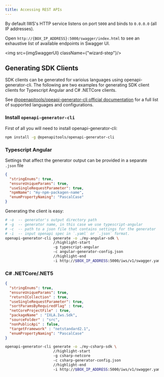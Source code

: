 ```yaml
---
title: Accessing REST APIs
---
```


[openapi]:https://openapi-generator.tech/docs/installation/

By default IWS's HTTP service listens on port `5000` and binds to `0.0.0.0` (all IP addresses).

Open `http://{BOX_IP_ADDRESS}:5000/swagger/index.html` to see an exhaustive list of available endpoints in Swagger UI.


<img src={imgSwaggerUI} className={"wizard-step"}/>

## Generating SDK Clients

SDK clients can be generated for varioius languages using openapi-generator-cli.
The following are two examples for generating SDK client clients for Typescript Angular and C# .NETCore clients.

See [@openapitools/opeapi-generator-cli official 
documentation][openapi] for a full list of supported languages and configurations. 

###  Install `openapi-generator-cli`

First of all you will need to install openapi-generator-cli: 

```bash
npm install -g @openapitools/openapi-generator-cli
```

### Typescript Angular

Settings that affect the generator output can be provided in a separate `.json` file

```json title="angular-generator-config.json"
{
  "stringEnums": true,
  "ensureUniqueParams": true,
  "useSingleRequestParameter": true,
  "npmName": "my-npm-packagen-name",
  "enumPropertyNaming": "PascalCase"
}
```

Generating the client is easy: 

```bash
# -o  -- generator's output directory path
# -g  -- generator name, in this case we use typescript-angular 
# -c  -- path to a json file that contains settings for the generator 
# -i  -- input openapi spec in `.yaml` or `.json` format. 
openapi-generator-cli generate -o ./my-angular-sdk \
                      //highlight-start
                      -g typescript-angular
                      -c angular-generator-config.json
                      //highlight-end
                      -i http://$BOX_IP_ADDRESS:5000/iws/v1/swagger.yaml \
```

### C# .NETCore/.NET5

```json title="csharp-generator-config.json"
{
  "stringEnums": true,
  "ensureUniqueParams": true,
  "returnICollection" : true,
  "useSingleRequestParameter": true,
  "sortParamsByRequiredFlag" : true,
  "netCoreProjectFile" : true,
  "packageName" : "IXLA.Iws.Sdk",
  "sourceFolder" : "src",
  "nonPublicApi" : false,
  "targetFramework" : "netstandard2.1",
  "enumPropertyNaming": "PascalCase"
}
```

```bash
openapi-generator-cli generate -o ./my-csharp-sdk \
                      //highlight-start
                      -g csharp-netcore
                      -c csharp-generator-config.json
                      //highlight-end
                      -i http://$BOX_IP_ADDRESS:5000/iws/v1/swagger.yaml \
```
